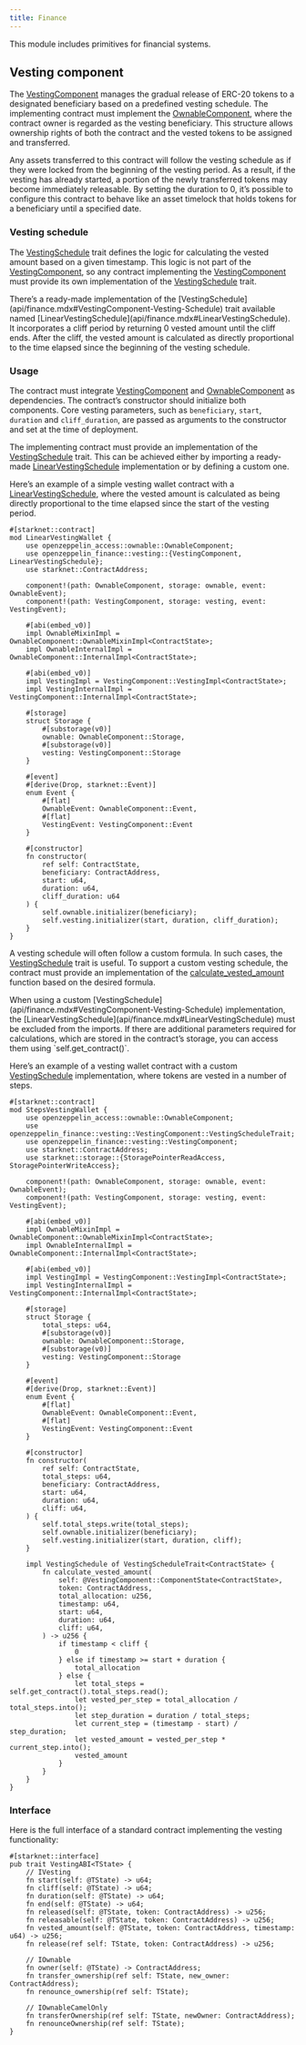 ```yaml
---
title: Finance
---
```


This module includes primitives for financial systems.

## Vesting component

The [VestingComponent](api/finance.mdx#VestingComponent) manages the gradual release of ERC-20 tokens to a designated beneficiary based on a predefined vesting schedule. 
The implementing contract must implement the [OwnableComponent](api/access.mdx#OwnableComponent), where the contract owner is regarded as the vesting beneficiary. 
This structure allows ownership rights of both the contract and the vested tokens to be assigned and transferred.

<Callout>
Any assets transferred to this contract will follow the vesting schedule as if they were locked from the beginning of the vesting period. 
</Callout>
As a result, if the vesting has already started, a portion of the newly transferred tokens may become immediately releasable.

<Callout>
By setting the duration to 0, it’s possible to configure this contract to behave like an asset timelock that holds tokens 
</Callout>
for a beneficiary until a specified date.

### Vesting schedule

The [VestingSchedule](api/finance.mdx#VestingComponent-Vesting-Schedule) trait defines the logic for calculating the vested amount based on a given timestamp. This 
logic is not part of the [VestingComponent](api/finance.mdx#VestingComponent), so any contract implementing the [VestingComponent](api/finance.mdx#VestingComponent) must provide its own 
implementation of the [VestingSchedule](api/finance.mdx#VestingComponent-Vesting-Schedule) trait.

<Callout>
There’s a ready-made implementation of the [VestingSchedule](api/finance.mdx#VestingComponent-Vesting-Schedule) trait available named [LinearVestingSchedule](api/finance.mdx#LinearVestingSchedule). 
</Callout>
It incorporates a cliff period by returning 0 vested amount until the cliff ends. After the cliff, the vested amount 
is calculated as directly proportional to the time elapsed since the beginning of the vesting schedule.

### Usage

The contract must integrate [VestingComponent](api/finance.mdx#VestingComponent) and [OwnableComponent](api/access.mdx#OwnableComponent) as dependencies. The contract’s constructor 
should initialize both components. Core vesting parameters, such as `beneficiary`, `start`, `duration` 
and `cliff_duration`, are passed as arguments to the constructor and set at the time of deployment.

The implementing contract must provide an implementation of the [VestingSchedule](api/finance.mdx#VestingComponent-Vesting-Schedule) trait. This can be achieved either by importing 
a ready-made [LinearVestingSchedule](api/finance.mdx#LinearVestingSchedule) implementation or by defining a custom one.

Here’s an example of a simple vesting wallet contract with a [LinearVestingSchedule](api/finance.mdx#LinearVestingSchedule), where the vested amount 
is calculated as being directly proportional to the time elapsed since the start of the vesting period.

```cairo
#[starknet::contract]
mod LinearVestingWallet {
    use openzeppelin_access::ownable::OwnableComponent;
    use openzeppelin_finance::vesting::{VestingComponent, LinearVestingSchedule};
    use starknet::ContractAddress;

    component!(path: OwnableComponent, storage: ownable, event: OwnableEvent);
    component!(path: VestingComponent, storage: vesting, event: VestingEvent);

    #[abi(embed_v0)]
    impl OwnableMixinImpl = OwnableComponent::OwnableMixinImpl<ContractState>;
    impl OwnableInternalImpl = OwnableComponent::InternalImpl<ContractState>;

    #[abi(embed_v0)]
    impl VestingImpl = VestingComponent::VestingImpl<ContractState>;
    impl VestingInternalImpl = VestingComponent::InternalImpl<ContractState>;

    #[storage]
    struct Storage {
        #[substorage(v0)]
        ownable: OwnableComponent::Storage,
        #[substorage(v0)]
        vesting: VestingComponent::Storage
    }

    #[event]
    #[derive(Drop, starknet::Event)]
    enum Event {
        #[flat]
        OwnableEvent: OwnableComponent::Event,
        #[flat]
        VestingEvent: VestingComponent::Event
    }

    #[constructor]
    fn constructor(
        ref self: ContractState,
        beneficiary: ContractAddress,
        start: u64,
        duration: u64,
        cliff_duration: u64
    ) {
        self.ownable.initializer(beneficiary);
        self.vesting.initializer(start, duration, cliff_duration);
    }
}
```

A vesting schedule will often follow a custom formula. In such cases, the [VestingSchedule](api/finance.mdx#VestingComponent-Vesting-Schedule) trait is useful. 
To support a custom vesting schedule, the contract must provide an implementation of the 
[calculate_vested_amount](api/finance.mdx#VestingComponent-calculate_vested_amount) function based on the desired formula.

<Callout>
When using a custom [VestingSchedule](api/finance.mdx#VestingComponent-Vesting-Schedule) implementation, the [LinearVestingSchedule](api/finance.mdx#LinearVestingSchedule) must be excluded from the imports.
</Callout>

<Callout>
If there are additional parameters required for calculations, which are stored in the contract’s storage, you can access them using `self.get_contract()`.
</Callout>

Here’s an example of a vesting wallet contract with a custom [VestingSchedule](api/finance.mdx#VestingComponent-Vesting-Schedule) implementation, where tokens 
are vested in a number of steps.

```cairo
#[starknet::contract]
mod StepsVestingWallet {
    use openzeppelin_access::ownable::OwnableComponent;
    use openzeppelin_finance::vesting::VestingComponent::VestingScheduleTrait;
    use openzeppelin_finance::vesting::VestingComponent;
    use starknet::ContractAddress;
    use starknet::storage::{StoragePointerReadAccess, StoragePointerWriteAccess};

    component!(path: OwnableComponent, storage: ownable, event: OwnableEvent);
    component!(path: VestingComponent, storage: vesting, event: VestingEvent);

    #[abi(embed_v0)]
    impl OwnableMixinImpl = OwnableComponent::OwnableMixinImpl<ContractState>;
    impl OwnableInternalImpl = OwnableComponent::InternalImpl<ContractState>;

    #[abi(embed_v0)]
    impl VestingImpl = VestingComponent::VestingImpl<ContractState>;
    impl VestingInternalImpl = VestingComponent::InternalImpl<ContractState>;

    #[storage]
    struct Storage {
        total_steps: u64,
        #[substorage(v0)]
        ownable: OwnableComponent::Storage,
        #[substorage(v0)]
        vesting: VestingComponent::Storage
    }

    #[event]
    #[derive(Drop, starknet::Event)]
    enum Event {
        #[flat]
        OwnableEvent: OwnableComponent::Event,
        #[flat]
        VestingEvent: VestingComponent::Event
    }

    #[constructor]
    fn constructor(
        ref self: ContractState,
        total_steps: u64,
        beneficiary: ContractAddress,
        start: u64,
        duration: u64,
        cliff: u64,
    ) {
        self.total_steps.write(total_steps);
        self.ownable.initializer(beneficiary);
        self.vesting.initializer(start, duration, cliff);
    }

    impl VestingSchedule of VestingScheduleTrait<ContractState> {
        fn calculate_vested_amount(
            self: @VestingComponent::ComponentState<ContractState>,
            token: ContractAddress,
            total_allocation: u256,
            timestamp: u64,
            start: u64,
            duration: u64,
            cliff: u64,
        ) -> u256 {
            if timestamp < cliff {
                0
            } else if timestamp >= start + duration {
                total_allocation
            } else {
                let total_steps = self.get_contract().total_steps.read();
                let vested_per_step = total_allocation / total_steps.into();
                let step_duration = duration / total_steps;
                let current_step = (timestamp - start) / step_duration;
                let vested_amount = vested_per_step * current_step.into();
                vested_amount
            }
        }
    }
}
```

### Interface

Here is the full interface of a standard contract implementing the vesting functionality:

```cairo
#[starknet::interface]
pub trait VestingABI<TState> {
    // IVesting
    fn start(self: @TState) -> u64;
    fn cliff(self: @TState) -> u64;
    fn duration(self: @TState) -> u64;
    fn end(self: @TState) -> u64;
    fn released(self: @TState, token: ContractAddress) -> u256;
    fn releasable(self: @TState, token: ContractAddress) -> u256;
    fn vested_amount(self: @TState, token: ContractAddress, timestamp: u64) -> u256;
    fn release(ref self: TState, token: ContractAddress) -> u256;

    // IOwnable
    fn owner(self: @TState) -> ContractAddress;
    fn transfer_ownership(ref self: TState, new_owner: ContractAddress);
    fn renounce_ownership(ref self: TState);

    // IOwnableCamelOnly
    fn transferOwnership(ref self: TState, newOwner: ContractAddress);
    fn renounceOwnership(ref self: TState);
}
```
